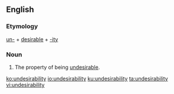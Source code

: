 ==English==

===Etymology===
[[un-]] + [[desirable]] + [[-ity]]

===Noun===
{{en-noun|-}}

# The property of being [[undesirable]].

[[ko:undesirability]]
[[io:undesirability]]
[[ku:undesirability]]
[[ta:undesirability]]
[[vi:undesirability]]